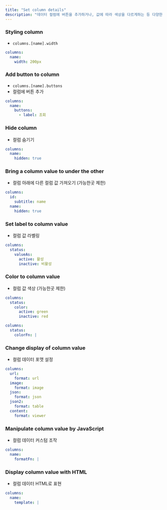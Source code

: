 ```yaml
---
title: "Set column details"
description: "데이터 컬럼에 버튼을 추가하거나, 값에 따라 색상을 다르게하는 등 다양한 세부사항을 설정할 수 있습니다."
---
```


### Styling column

- `columns.[name].width`

```yaml
columns:
  name:
    width: 200px
```

### Add button to column

- `columns.[name].buttons`
- 컬럼에 버튼 추가

```yaml
columns:
  name:
    buttons:
      - label: 조회
```

### Hide column

- 컬럼 숨기기

```yaml
columns:
  name:
    hidden: true
```

### Bring a column value to under the other

- 컬럼 아래에 다른 컬럼 값 가져오기 (가능한곳 제한)

```yaml
columns:
  id:
    subtitle: name
  name:
    hidden: true
```

### Set label to column value

- 컬럼 값 라벨링

```yaml
columns:
  status:
    valueAs:
      active: 활성
      inactive: 비활성      
```

### Color to column value

- 컬럼 값 색상 (가능한곳 제한)

```yaml
columns:
  status:
    color:
      active: green
      inactive: red
```

```yaml
columns:
  status:
    colorFn: |
```

### Change display of column value

- 컬럼 데이터 포맷 설정

```yaml
columns:
  url:
    format: url
  image:
    format: image
  json:
    format: json
  json2:
    format: table
  content:
    format: viewer
```

### Manipulate column value by JavaScript

- 컬럼 데이터 커스텀 조작

```yaml
columns:
  name:
    formatFn: |
```

### Display column value with HTML

- 컬럼 데이터 HTML로 표현

```yaml
columns:
  name:
    template: |
```